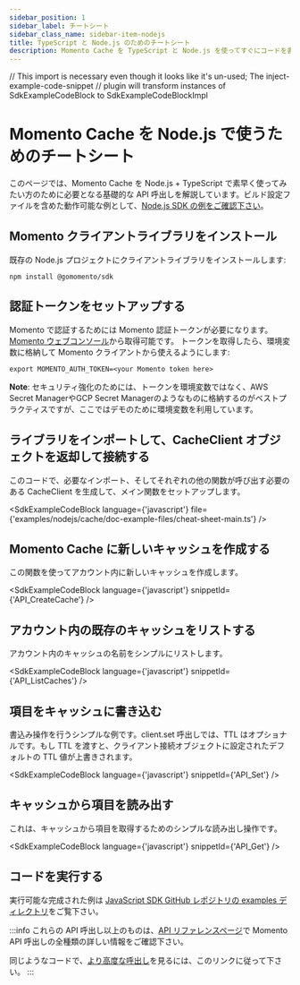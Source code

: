 ```yaml
---
sidebar_position: 1
sidebar_label: チートシート
sidebar_class_name: sidebar-item-nodejs
title: TypeScript と Node.js のためのチートシート
description: Momento Cache を TypeScript と Node.js を使ってすぐにコードを書き始めましょう
---
```


// This import is necessary even though it looks like it's un-used; The inject-example-code-snippet
// plugin will transform instances of SdkExampleCodeBlock to SdkExampleCodeBlockImpl

# Momento Cache を Node.js で使うためのチートシート
このページでは、Momento Cache を Node.js + TypeScript で素早く使ってみたい方のために必要となる基礎的な API 呼出しを解説しています。ビルド設定ファイルを含めた動作可能な例として、[Node.js SDK の例をご確認下さい](https://github.com/momentohq/client-sdk-javascript/tree/main/examples/nodejs/cache)。

## Momento クライアントライブラリをインストール

既存の Node.js プロジェクトにクライアントライブラリをインストールします:

```cli
npm install @gomomento/sdk
```

## 認証トークンをセットアップする
Momento で認証するためには Momento 認証トークンが必要になります。[Momento ウェブコンソール](https://console.gomomento.com/caches)から取得可能です。
トークンを取得したら、環境変数に格納して Momento クライアントから使えるようにします:

```
export MOMENTO_AUTH_TOKEN=<your Momento token here>
```

**Note**: セキュリティ強化のためには、トークンを環境変数ではなく、AWS Secret ManagerやGCP Secret Managerのようなものに格納するのがベストプラクティスですが、ここではデモのために環境変数を利用しています。

## ライブラリをインポートして、CacheClient オブジェクトを返却して接続する
このコードで、必要なインポート、そしてそれぞれの他の関数が呼び出す必要のある CacheClient を生成して、メイン関数をセットアップします。

<SdkExampleCodeBlock language={'javascript'} file={'examples/nodejs/cache/doc-example-files/cheat-sheet-main.ts'} />

## Momento Cache に新しいキャッシュを作成する
この関数を使ってアカウント内に新しいキャッシュを作成します。

<SdkExampleCodeBlock language={'javascript'} snippetId={'API_CreateCache'} />

## アカウント内の既存のキャッシュをリストする
アカウント内のキャッシュの名前をシンプルにリストします。

<SdkExampleCodeBlock language={'javascript'} snippetId={'API_ListCaches'} />

## 項目をキャッシュに書き込む
書込み操作を行うシンプルな例です。client.set 呼出しでは、TTL はオプショナルです。もし TTL を渡すと、クライアント接続オブジェクトに設定されたデフォルトの TTL 値が上書きされます。

<SdkExampleCodeBlock language={'javascript'} snippetId={'API_Set'} />

## キャッシュから項目を読み出す
これは、キャッシュから項目を取得するためのシンプルな読み出し操作です。

<SdkExampleCodeBlock language={'javascript'} snippetId={'API_Get'} />

## コードを実行する

実行可能な完成された例は [JavaScript SDK GitHub レポジトリの examples ディレクトリ](https://github.com/momentohq/client-sdk-javascript/blob/main/examples)をご覧下さい。

:::info
これらの API 呼出し以上のものは、[API リファレンスページ](/develop/api-reference/index.mdx)で Momento API 呼出しの全種類の詳しい情報をご確認下さい。

同じようなコードで、[より高度な呼出し](https://github.com/momentohq/client-sdk-javascript/blob/main/examples/nodejs/cache/advanced.ts)を見るには、このリンクに従って下さい。
:::
